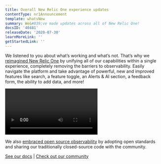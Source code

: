 ```yaml
---
title: Overall New Relic One experience updates
contentType: nr1Announcement
template: whatsNew
summary: We&#039;ve made updates across all of New Relic One!
docsID: '40481'
releaseDate: '2020-07-30'
learnMoreLink: ''
getStartedLink: ''
---
```


We listened to you about what’s working and what’s not. That’s why we [reimagined New Relic One](https://blog.newrelic.com/product-news/reimagined-new-relic-one-experience/) by unifying all of our capabilities within a single experience, completely removing the barriers to observability. Easily navigate the platform and take advantage of powerful, new and improved features like search, a feature toggle, an Alerts & AI section, a feedback form, the ability to add data, and more!

<Video
  type="wistia"
  id="9jr1k3a01f"
/>

We also [embraced open source observability](https://blog.newrelic.com/product-news/introducing-open-source-agents-and-projects/) by adopting open standards and sharing our traditionally closed-source code with the community.

[See our docs](/docs/new-relic-one/use-new-relic-one/core-concepts/new-relic-one-transition-guide-july-2020) \| [Check out our community](https://discuss.newrelic.com/t/new-relic-unified-user-experience-resources/107757)
